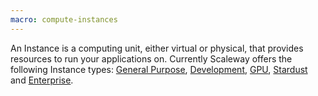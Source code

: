 ```yaml
---
macro: compute-instances
---
```


An Instance is a computing unit, either virtual or physical, that provides resources to run your applications on. Currently Scaleway offers the following Instance types: [General Purpose](#general-purpose-instance/), [Development](#development-instance/), [GPU](#gpu-instance/), [Stardust](#stardust-instance/) and [Enterprise](#enterprise-instance/).